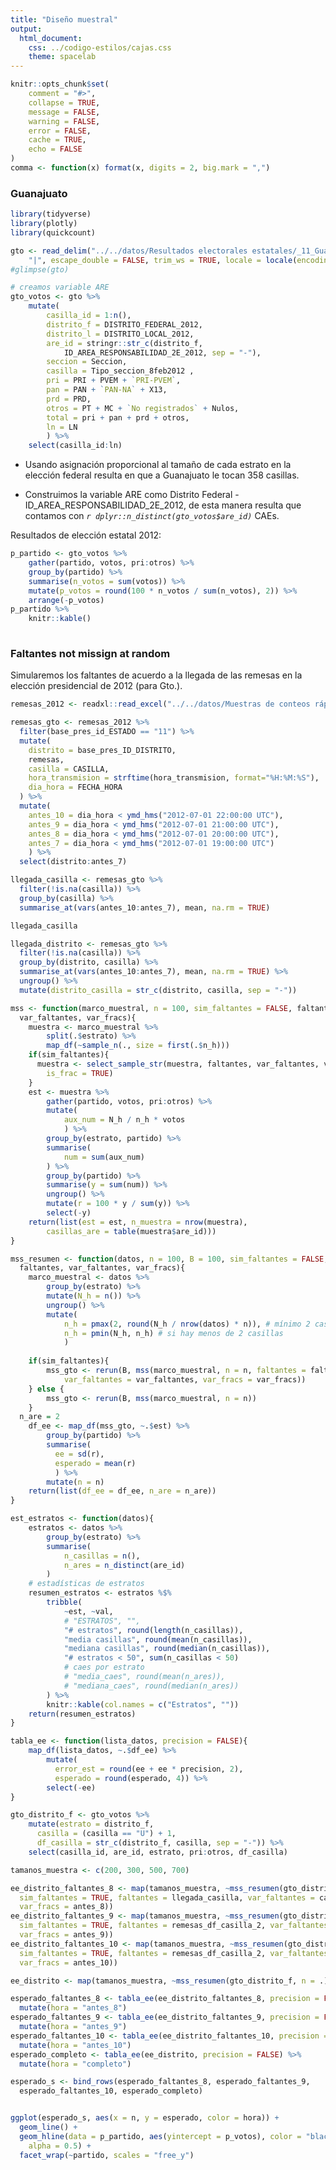 ```yaml
---
title: "Diseño muestral"
output:
  html_document:
    css: ../codigo-estilos/cajas.css
    theme: spacelab
---
```


```r
knitr::opts_chunk$set(
    comment = "#>",
    collapse = TRUE,
    message = FALSE, 
    warning = FALSE,
    error = FALSE,
    cache = TRUE, 
    echo = FALSE
)
comma <- function(x) format(x, digits = 2, big.mark = ",")
```

### Guanajuato

```r
library(tidyverse)
library(plotly)
library(quickcount)

gto <- read_delim("../../datos/Resultados electorales estatales/_11_Guanajuato_2012.txt", 
    "|", escape_double = FALSE, trim_ws = TRUE, locale = locale(encoding = "ISO-8859-1"))
#glimpse(gto)
```

```r
# creamos variable ARE
gto_votos <- gto %>% 
    mutate(
        casilla_id = 1:n(),
        distrito_f = DISTRITO_FEDERAL_2012, 
        distrito_l = DISTRITO_LOCAL_2012,
        are_id = stringr::str_c(distrito_f, 
            ID_AREA_RESPONSABILIDAD_2E_2012, sep = "-"), 
        seccion = Seccion,
        casilla = Tipo_seccion_8feb2012 ,
        pri = PRI + PVEM + `PRI-PVEM`, 
        pan = PAN + `PAN-NA` + X13, 
        prd = PRD, 
        otros = PT + MC + `No registrados` + Nulos,
        total = pri + pan + prd + otros,
        ln = LN
        ) %>% 
    select(casilla_id:ln) 

```

* Usando asignación proporcional al tamaño de cada estrato en la elección 
federal resulta en que a Guanajuato le tocan 358 casillas.

* Construimos la variable ARE como Distrito Federal - 
ID_AREA_RESPONSABILIDAD_2E_2012, de esta manera resulta que contamos con 
*`r dplyr::n_distinct(gto_votos$are_id)`* CAEs.

Resultados de elección estatal 2012:

```r
p_partido <- gto_votos %>% 
    gather(partido, votos, pri:otros) %>% 
    group_by(partido) %>% 
    summarise(n_votos = sum(votos)) %>% 
    mutate(p_votos = round(100 * n_votos / sum(n_votos), 2)) %>% 
    arrange(-p_votos)
p_partido %>% 
    knitr::kable()
    
```
### Faltantes not missign at random
Simularemos los faltantes de acuerdo a la llegada de las remesas en la elección
presidencial de 2012 (para Gto.).

```r
remesas_2012 <- readxl::read_excel("../../datos/Muestras de conteos rápidos 2012_2017/ConRemesaFinal/Base_Conteo_Presidencial 2012_final.xlsx")

remesas_gto <- remesas_2012 %>% 
  filter(base_pres_id_ESTADO == "11") %>% 
  mutate(
    distrito = base_pres_ID_DISTRITO, 
    remesas,
    casilla = CASILLA, 
    hora_transmision = strftime(hora_transmision, format="%H:%M:%S"),
    dia_hora = FECHA_HORA
  ) %>% 
  mutate(
    antes_10 = dia_hora < ymd_hms("2012-07-01 22:00:00 UTC"), 
    antes_9 = dia_hora < ymd_hms("2012-07-01 21:00:00 UTC"),
    antes_8 = dia_hora < ymd_hms("2012-07-01 20:00:00 UTC"),
    antes_7 = dia_hora < ymd_hms("2012-07-01 19:00:00 UTC")
    ) %>% 
  select(distrito:antes_7)

llegada_casilla <- remesas_gto %>% 
  filter(!is.na(casilla)) %>% 
  group_by(casilla) %>% 
  summarise_at(vars(antes_10:antes_7), mean, na.rm = TRUE)

llegada_casilla
```

```r
llegada_distrito <- remesas_gto %>% 
  filter(!is.na(casilla)) %>% 
  group_by(distrito, casilla) %>% 
  summarise_at(vars(antes_10:antes_7), mean, na.rm = TRUE) %>% 
  ungroup() %>% 
  mutate(distrito_casilla = str_c(distrito, casilla, sep = "-"))
```


```r
mss <- function(marco_muestral, n = 100, sim_faltantes = FALSE, faltantes, 
  var_faltantes, var_fracs){
    muestra <- marco_muestral %>% 
        split(.$estrato) %>% 
        map_df(~sample_n(., size = first(.$n_h)))
    if(sim_faltantes){
      muestra <- select_sample_str(muestra, faltantes, var_faltantes, var_fracs, 
        is_frac = TRUE) 
    }
    est <- muestra %>% 
        gather(partido, votos, pri:otros) %>% 
        mutate(
            aux_num = N_h / n_h * votos
            ) %>% 
        group_by(estrato, partido) %>% 
        summarise(
            num = sum(aux_num)
        ) %>% 
        group_by(partido) %>% 
        summarise(y = sum(num)) %>% 
        ungroup() %>% 
        mutate(r = 100 * y / sum(y)) %>% 
        select(-y)
    return(list(est = est, n_muestra = nrow(muestra), 
        casillas_are = table(muestra$are_id)))
}

mss_resumen <- function(datos, n = 100, B = 100, sim_faltantes = FALSE, 
  faltantes, var_faltantes, var_fracs){
    marco_muestral <- datos %>% 
        group_by(estrato) %>% 
        mutate(N_h = n()) %>% 
        ungroup() %>% 
        mutate(
            n_h = pmax(2, round(N_h / nrow(datos) * n)), # mínimo 2 casillas
            n_h = pmin(N_h, n_h) # si hay menos de 2 casillas
            )
    
    if(sim_faltantes){
        mss_gto <- rerun(B, mss(marco_muestral, n = n, faltantes = faltantes, 
            var_faltantes = var_faltantes, var_fracs = var_fracs))
    } else {
        mss_gto <- rerun(B, mss(marco_muestral, n = n))
    }
  n_are = 2
    df_ee <- map_df(mss_gto, ~.$est) %>% 
        group_by(partido) %>% 
        summarise(
          ee = sd(r), 
          esperado = mean(r)
          ) %>% 
        mutate(n = n)
    return(list(df_ee = df_ee, n_are = n_are))
}

est_estratos <- function(datos){
    estratos <- datos %>% 
        group_by(estrato) %>% 
        summarise(
            n_casillas = n(), 
            n_ares = n_distinct(are_id)
        )
    # estadísticas de estratos
    resumen_estratos <- estratos %$%
        tribble(
            ~est, ~val,
            # "ESTRATOS", "",
            "# estratos", round(length(n_casillas)), 
            "media casillas", round(mean(n_casillas)), 
            "mediana casillas", round(median(n_casillas)), 
            "# estratos < 50", sum(n_casillas < 50)
            # caes por estrato
            # "media_caes", round(mean(n_ares)), 
            # "mediana_caes", round(median(n_ares))
        ) %>% 
        knitr::kable(col.names = c("Estratos", ""))
    return(resumen_estratos)
}

tabla_ee <- function(lista_datos, precision = FALSE){
    map_df(lista_datos, ~.$df_ee) %>% 
        mutate(
          error_est = round(ee + ee * precision, 2), 
          esperado = round(esperado, 4)) %>% 
        select(-ee) 
}

gto_distrito_f <- gto_votos %>% 
    mutate(estrato = distrito_f, 
      casilla = (casilla == "U") + 1, 
      df_casilla = str_c(distrito_f, casilla, sep = "-")) %>% 
    select(casilla_id, are_id, estrato, pri:otros, df_casilla)
```

```r
tamanos_muestra <- c(200, 300, 500, 700)

ee_distrito_faltantes_8 <- map(tamanos_muestra, ~mss_resumen(gto_distrito_f, n = ., 
  sim_faltantes = TRUE, faltantes = llegada_casilla, var_faltantes = casilla, 
  var_fracs = antes_8))
ee_distrito_faltantes_9 <- map(tamanos_muestra, ~mss_resumen(gto_distrito_f, n = ., 
  sim_faltantes = TRUE, faltantes = remesas_df_casilla_2, var_faltantes = df_casilla, 
  var_fracs = antes_9))
ee_distrito_faltantes_10 <- map(tamanos_muestra, ~mss_resumen(gto_distrito_f, n = ., 
  sim_faltantes = TRUE, faltantes = remesas_df_casilla_2, var_faltantes = df_casilla, 
  var_fracs = antes_10))

ee_distrito <- map(tamanos_muestra, ~mss_resumen(gto_distrito_f, n = .))

esperado_faltantes_8 <- tabla_ee(ee_distrito_faltantes_8, precision = FALSE) %>% 
  mutate(hora = "antes_8")
esperado_faltantes_9 <- tabla_ee(ee_distrito_faltantes_9, precision = FALSE) %>% 
  mutate(hora = "antes_9")
esperado_faltantes_10 <- tabla_ee(ee_distrito_faltantes_10, precision = FALSE) %>% 
  mutate(hora = "antes_10")
esperado_completo <- tabla_ee(ee_distrito, precision = FALSE) %>% 
  mutate(hora = "completo")

esperado_s <- bind_rows(esperado_faltantes_8, esperado_faltantes_9, 
  esperado_faltantes_10, esperado_completo)


ggplot(esperado_s, aes(x = n, y = esperado, color = hora)) +
  geom_line() +
  geom_hline(data = p_partido, aes(yintercept = p_votos), color = "black", 
    alpha = 0.5) +
  facet_wrap(~partido, scales = "free_y") 
```